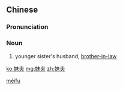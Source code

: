 ==Chinese==
{{zh-forms}}

===Pronunciation===
{{zh-pron
|m=mèifu
|c=mui6 fu1
|cat=n
}}

===Noun===
{{zh-noun}}

# younger sister's husband, [[brother-in-law]]

[[Category:zh:Family|mèifu]]

[[ko:妹夫]]
[[mg:妹夫]]
[[zh:妹夫]]